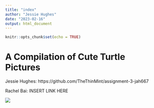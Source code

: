 ```yaml
---
title: "index"
author: "Jessie Hughes"
date: "2023-02-16"
output: html_document
---
```


```r
knitr::opts_chunk$set(echo = TRUE)
```

# A Compilation of Cute Turtle Pictures

Jessie Hughes:  https://github.com/TheThinMint/assignment-3-jah667

Rachel Bai: INSERT LINK HERE

![](https://cdn.pixabay.com/photo/2016/11/29/08/31/animal-1868436__340.jpg)